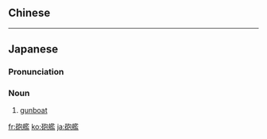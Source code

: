 {{also|炮艦|炮舰}}

==Chinese==
{{zh-see|炮艦}}

----

==Japanese==
{{ja-kanjitab|yomi=o}}

===Pronunciation===
{{ja-pron|ほうかん|y=o}}

===Noun===
{{ja-noun|ほうかん}}

# [[gunboat]]

[[fr:砲艦]]
[[ko:砲艦]]
[[ja:砲艦]]